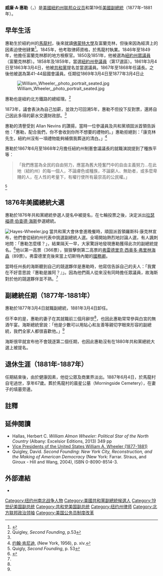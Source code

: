 {{Infobox Vice President
| name=威廉·A·惠勒<br>William A. Wheeler
| image=VicePresident-WmAlWheeler.jpg
|imagesize=245px
| nationality=美國
| order=[[File:Seal_of_the_Vice_President_of_the_United_States.svg|45px]]<br>第19任
| office=美国副总统
| term_start=1877年3月4日
| term_end=1881年3月4日
| predecessor=[[亨利·威尔逊|亨利·威尔逊]]
| successor=[[切斯特·艾伦·阿瑟|切斯特·艾伦·阿瑟]]
| order2=[[紐約州|紐約州]]第16選區[[美國眾議院|眾議員]]
| term_start2=1861年3月4日
| term_end2=1863年3月4日
| preceded2={{le|George William Palmer (New York)|George W. Palmer}}
| succeeded2={{le|Orlando Kellogg}}
| order3=紐約州第17選區眾議員
| term_start3=1869年3月4日
| term_end3=1873年3月4日
| preceded3={{le|Calvin T. Hulburd}}
| succeeded3={{le|Robert S. Hale}}
| order4=紐約州第18選區眾議員
| term_start4=1873年3月4日
| term_end4=1875年3月4日
| preceded4={{le|John M. Carroll (politician)|John M. Carroll (politician)|John M. Carroll}}
| succeeded4={{le|Andrew Williams (congressman)|Andrew Williams (congressman)|Andrew Williams}}
| order5=紐約州第19選區眾議員
| term_start5=1875年3月4日
| term_end5=1877年3月4日
| preceded5={{le|Henry H. Hathorn}}
| succeeded5={{le|Amaziah B. James}}
| birth_date={{birth date|1819|6|30|mf=y}}
| birth_place=美國紐約州[[馬龍村|馬龍村]]
| death_date={{death date and age|mf=yes|1887|06|04|1819|06|30}} 
| death_place=美國紐約州馬龍村
| spouse=瑪莉·金·惠勒（Mary King Wheeler，1830年－1876年3月3日）
| party=[[美國共和黨|美國共和黨]]
| president=[[拉瑟福德·伯查德·海斯|拉瑟福德·伯查德·海斯]]
| alma_mater=[[佛蒙特大學|佛蒙特大學]]
| signature=William Almon Wheeler Signature.svg
| signature_alt=Cursive signature in ink
}}

'''威廉·A·惠勒'''（{{lang-en|William Almon Wheeler}}，{{bd|1819年|6月30日|1887年|6月4日}}）是[[美國|美國]][[紐約州|紐約州]][[美國眾議院|联邦众议员]]和第19任[[美國副總統|美國副總統]]（1877年–1881年）。

==早年生活==
惠勒生於紐約州的[[馬龍村|馬龍村]]，後來就讀[[佛蒙特大學|佛蒙特大學]]及富蘭克林，但後來因為經濟上的因素迫使他肄業<ref name="tally">{{cite book | last = Tally | first = Steve | authorlink = Steve Tally  | title = Bland Ambition: From Adams to Quayle-The Cranks, Criminals, Tax Cheats, and Golfers Who Made It to Vice President | url = https://archive.org/details/blandambitionfro00tall | publisher = HBJ | year = 1992 | location = New York | pages = [https://archive.org/details/blandambitionfro00tall/page/152 152]–157 | isbn = 0156131404}}</ref>。1845年，他考取律師資格，於馬龍村執業。1846年至1849年，他擔任富蘭克林郡的地方檢察官。1850及1851年，他被選為[[紐約州眾議院|紐約州眾議員]]（富蘭克林郡）。1858年及1859年，當選[[紐約州參議院|紐約州參議員]]（第17選區）。1861年3月4日至1863年3月4日，他被[[美國共和黨|共和黨]]提名並當選{{le|第37屆美國國會|37th United States Congress}}議員。1867年至1868年任{{le|紐約州制憲議會|New York State Constitutional Convention}}議長。之後他被選為第41-44屆國會議員。任期從1869年3月4日至1877年3月4日止

[[File:William_Wheeler,_photo_portrait_seated.jpg|thumb]]

惠勒也是紐約北方鐵路的總經理。<ref>Quigley, ''Second Founding'', p.53</ref>

1873年，議會表決為自己加薪，並效力可回溯5年，惠勒不但投下反對票，還將自己因此多得的薪水交還財政部。<ref name="tally" />

惠勒的清譽受到 Allan Nevins 的讚揚，當時一位參議員及共和黨頑固派首領{{le|羅斯科·康克林|Roscoe Conkling}}告訴他：「惠勒，配合我們，你不會收到你所不想要的禮物的。」惠勒拒絕到：「康克林先生，紐約州沒有一項禮物能夠補償我葬送的清白。」<ref>[[约翰·肯尼迪|约翰·肯尼迪]], ''{{le|Profiles in Courage}}'' (New York, 1956), p. xiv.</ref>

惠勒於1867年6月至1868年2月擔任紐約州制憲會議議長的就職演說提到了種族平等：

<blockquote>「我們應當為全民的自由努力，應當為舊大陸奮鬥中的自由主義努力...在此地（紐約州）的每一個人，不論膚色或種族，不論窮人、無助者，或多麼卑賤的人，在人性的考量下，有權行使所有最崇高的公民權。」</blockquote><ref>Quigly, ''Second Founding'', p. 53</ref>

==1876年美國總統大選==
惠勒於1876年共和黨總統參選人提名中被提名，在七輪投票之後，決定派出[[拉瑟福德·伯查德·海斯|拉瑟福德·伯查德·海斯]]參選總統。

[[File:Hayes-Wheeler.jpg|thumb]]
當共和黨大會休會進晚餐時，頑固派首領羅斯科·康克林宣布，他們會從紐約州代表中挑選副總統人選。全場開始熱烈地討論人選，有人諷刺地問：「惠勒怎麼樣？」，結果隔天一早，大家驚訝地發現惠勒獲得此次的副總統提名。<ref name="barzman">{{cite book | last = Barzman | first = Sol | authorlink = Sol Barzman | title = Madmen and Geniuses | url = https://archive.org/details/madmengeniusesth00barz | publisher = Follett Books | year = 1974 | location = Chicago | isbn = 0-695-80487-1}}</ref>他以第一高票（366票），狠狠擊倒第二高票的[[弗雷德里克·西奥多·弗里林海森|弗雷德里克·西奥多·弗里林海森]]（89票）。弗雷德里克後來當上切斯特內閣的[[美國國務卿|國務卿]]。

當時任州長的海斯聽到自己的競選夥伴是惠勒時，他寫信告訴自己的夫人：「我實在不好意思說『惠勒是誰阿？』」。因為他們兩人從來沒有同時擔任眾議員，故海斯對於他的競選夥伴並不熟。<ref name="barzman" />

==副總統任期（1877年-1881年）==
惠勒於1877年3月4日就職副總統，1881年3月4日卸任。

但不幸的是，惠勒的妻子在其就職前三個月辭世<ref name="tally" />，也因此惠勒常常參與白宮的無酒午宴。海斯總統曾說：「他是少數可以用貼心和友善等親切字眼來形容的副總統，我們全家人都很喜歡他。」<ref name="tally" />

海斯很早就宣布他不會競逐第二個任期，也因此惠勒沒有在1880年共和黨總統大選上被提名。

== 退休生涯（1881年-1887年）==
任期結束後，由於健康因素，他從公眾及商業界淡出。1887年6月4日，於馬龍村自宅過世，享年67歲。葬於馬龍村的晨星公墓（Morningside Cemetery），在妻子的墳墓旁邊。
==註釋==
{{reflist}}


{{CongBio|W000341}}
==延伸閱讀==
* Hallas, Herbert C. ''William Almon Wheeler: Political Star of the North Country'' (Albany: Excelsior Editions, 2013) 349 pp
* [http://www.senate.gov/artandhistory/history/resources/pdf/william_wheeler.pdf Vice Presidents of the United States William A. Wheeler (1877-1881)] {{Wayback|url=http://www.senate.gov/artandhistory/history/resources/pdf/william_wheeler.pdf |date=20190504170306 }}
* Quigley, David. ''Second Founding: New York City, Reconstruction, and the Making of American Democracy'' (New York: Farrar. Straus, and Giroux - Hill and Wang, 2004), ISBN 0-8090-8514-3.

==外部連結==
{{EB9 Poster|Wheeler, William Almon|William A. Wheeler}}
*{{Find a Grave|2901}}

{{s-start}}
{{s-par|us-ny-hs}}
{{succession box | before = [[George_B._R._Gove|George B. R. Gove]] | title = [[纽约州众议院|纽约州众议員]] <br>富蘭克林郡| years = 1850–1851 | after = [[Darius_W._Lawrence|Darius W. Lawrence]]}}
{{s-par|us-ny-sen}}
{{succession box | before = [[Joseph_H._Ramsey|Joseph H. Ramsey]] | title = [[纽约州参议院|纽约州参议員]] <br>第17選區| years = 1858–1859 | after = [[Charles_C._Montgomery|Charles C. Montgomery]]}}
{{s-par|us-hs}}
{{USRepSuccessionBox |state=紐約州 |district=16 |before=[[George_William_Palmer_(New_York)|George W. Palmer]] |after= [[Orlando_Kellogg|Orlando Kellogg]] |years= 1861–1863 }}
{{USRepSuccessionBox |state=紐約州 |district=17 |before=[[Calvin_T._Hulburd|Calvin T. Hulburd]] |after= [[Robert_S._Hale|Robert S. Hale]] |years= 1869–1873 }}
{{USRepSuccessionBox |state=紐約州 |district=18 |before=[[John_M._Carroll_(politician)|John M. Carroll]] |after= [[Andrew_Williams_(congressman)|Andrew Williams]] |years=1873–1875 }}
{{USRepSuccessionBox |state=紐約州 |district=19 |before=[[Henry_H._Hathorn|Henry H. Hathorn]] |after= [[Amaziah_B._James|Amaziah B. James]] |years= 1875–1877 }}
{{s-ppo}}
{{succession box |title=[[共和黨_(美國)|美國共和黨]]{{le|美國共和黨副總統提名人|List of United States Republican Party presidential tickets|副總統提名人}} |before=[[亨利·威尔逊|亨利·威尔逊]] |years={{le|1876年美國總統大選|United States presidential election, 1876|1876年}} |after=[[切斯特·艾伦·阿瑟|切斯特·艾伦·阿瑟]] }}
{{s-off}}
{{succession box | before = [[亨利·威尔逊|亨利·威尔逊]] | title = [[美国副总统|美国副总统]] | years = 1877–1881 | after = [[切斯特·艾伦·阿瑟|切斯特·艾伦·阿瑟]]}}
{{s-end}}

{{US Vice Presidents}}
{{USRepVicePresNominees}}
{{Hayes cabinet}}
{{Authority control}}
{{DEFAULTSORT:Wheeler, William A.}}
[[Category:纽约州南北战争人物|Category:纽约州南北战争人物]]
[[Category:美國共和黨副總統候選人|Category:美國共和黨副總統候選人]]
[[Category:19世纪美国副总统|Category:19世纪美国副总统]]
[[Category:共和党美国副总统|Category:共和党美国副总统]]
[[Category:纽约州律师|Category:纽约州律师]]
[[Category:北方联邦政治领袖|Category:北方联邦政治领袖]]
[[Category:美国公务员制度改革|Category:美国公务员制度改革]]